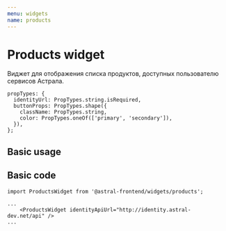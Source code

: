 ```yaml
---
menu: widgets
name: products
---
```



# Products widget
Виджет для отображения списка продуктов, доступных пользователю сервисов Астрала.

```
propTypes: {
  identityUrl: PropTypes.string.isRequired,
  buttonProps: PropTypes.shape({
    className: PropTypes.string,
    color: PropTypes.oneOf(['primary', 'secondary']),
  }),
};
```

<Props of={ProductsWidget} />

## Basic usage

<Playground>
  <div style={{ backgroundColor: '#0067DD' }}>
    <ProductsWidget identityUrl="https://identity.demo.astral-dev.ru" />
  </div>
</Playground>

## Basic code

```
import ProductsWidget from '@astral-frontend/widgets/products';

...
    <ProductsWidget identityApiUrl="http://identity.astral-dev.net/api" />
...

```
